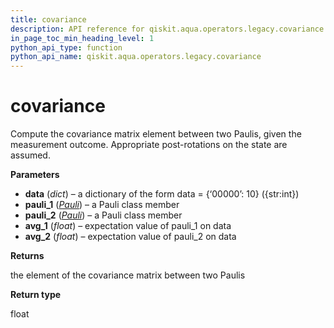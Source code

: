 ```yaml
---
title: covariance
description: API reference for qiskit.aqua.operators.legacy.covariance
in_page_toc_min_heading_level: 1
python_api_type: function
python_api_name: qiskit.aqua.operators.legacy.covariance
---
```


# covariance

<Function id="qiskit.aqua.operators.legacy.covariance" github="https://github.com/qiskit-community/qiskit-aqua/tree/stable/0.7/qiskit/aqua/operators/legacy/common.py" signature="covariance(data, pauli_1, pauli_2, avg_1, avg_2)">
  Compute the covariance matrix element between two Paulis, given the measurement outcome. Appropriate post-rotations on the state are assumed.

  **Parameters**

  *   **data** (*dict*) – a dictionary of the form data = \{‘00000’: 10} (\{str:int})
  *   **pauli\_1** ([*Pauli*](qiskit.quantum_info.Pauli "qiskit.quantum_info.Pauli")) – a Pauli class member
  *   **pauli\_2** ([*Pauli*](qiskit.quantum_info.Pauli "qiskit.quantum_info.Pauli")) – a Pauli class member
  *   **avg\_1** (*float*) – expectation value of pauli\_1 on data
  *   **avg\_2** (*float*) – expectation value of pauli\_2 on data

  **Returns**

  the element of the covariance matrix between two Paulis

  **Return type**

  float
</Function>

